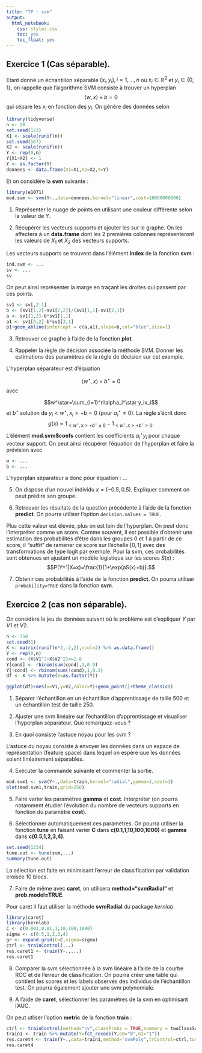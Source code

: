 ```yaml
---
title: "TP : svm"
output:
  html_notebook: 
    css: styles.css
    toc: yes
    toc_float: yes
---
```


## Exercice 1 (Cas séparable).

Etant donné un échantillon séparable $(x_i,y_i),i=1,\dots,n$ où $x_i\in\mathbb R^2$ et $y_i\in\{0,1\}$, on rappelle que l'algorithme SVM consiste à trouver un hyperplan 
$$\langle w,x\rangle+b=0$$ 
qui sépare les $x_i$ en fonction des $y_i$. On génère des données selon

```r
library(tidyverse)
n <- 20
set.seed(123)
X1 <- scale(runif(n))
set.seed(567)
X2 <- scale(runif(n))
Y <- rep(0,n)
Y[X1>X2] <- 1
Y <- as.factor(Y)
donnees <- data.frame(X1=X1,X2=X2,Y=Y)
```

Et on considère la **svm** suivante :

```r
library(e1071)
mod.svm <- svm(Y~.,data=donnees,kernel="linear",cost=10000000000)
```

1. Représenter le nuage de points en utilisant une couleur différente selon la valeur de $Y$. 



2. Récupérer les vecteurs supports et ajouter les sur le graphe. On les affectera à un **data.frame** dont les 2 premières colonnes représenteront les valeurs de $X_1$ et $X_2$ des vecteurs supports.


Les vecteurs supports se trouvent dans l'élément **index** de la fonction **svm** :
```r
ind.svm <- ...
sv <- ...
sv
```


On peut ainsi représenter la marge en traçant les droites qui passent par ces points.

```r
sv1 <- sv[,2:1]
b <- (sv1[1,2]-sv1[2,2])/(sv1[1,1]-sv1[2,1])
a <- sv1[1,2]-b*sv1[1,1]
a1 <- sv1[3,2]-b*sv1[3,1]
p1+geom_abline(intercept = c(a,a1),slope=b,col="blue",size=1)
```

3. Retrouver ce graphe à l'aide de la fonction **plot**.



4. Rappeler la règle de décision associée la méthode SVM. Donner les estimations des paramètres de la règle de décision sur cet exemple.

L'hyperplan séparateur est d'équation

$$\langle w^\star,x\rangle+b^\star=0$$
avec

$$w^\star=\sum_{i=1}^n\alpha_i^\star y_ix_i$$
et $b^\star$ solution de $y_i<w^\star,x_i>+b=0$ (pour $\alpha_i^\star\neq 0$). La règle s'écrit donc
$$g(x)=1_{<w^\star,x>+b^\star\leq 0}-1_{<w^\star,x>+b^\star> 0}.$$
L'élément **mod.svm$coefs** contient les coefficients $\alpha_i^\star y_i$ pour chaque vecteur support. On peut ainsi récupérer l'équation de l'hyperplan et faire la prévision avec
```r
w <- ...
b <- ...
```
L'hyperplan séparateur a donc pour équation : ...


5. On dispose d'un nouvel individu $x=(-0.5,0.5)$. Expliquer comment on peut prédire son groupe.


6. Retrouver les résultats de la question précédente à l'aide de la fonction **predict**. On pourra utiliser l'option `decision.values = TRUE`.


Plus cette valeur est élevée, plus on est loin de l'hyperplan. On peut donc l'interpréter comme un score. Comme souvent, il est possible d'obtenir une estimation des probabilités d'être dans les groupes 0 et 1 à partir de ce score, il "suffit" de ramener ce score sur l'échelle $[0,1]$ avec des transformations de type logit par exemple. Pour la svm, ces probabilités sont obtenues en ajustant un modèle logistique sur les scores $S(x)$ :
$$P(Y=1|X=x)=\frac{1}{1+\exp(aS(x)+b)}.$$

7. Obtenir ces probabilités à l'aide de la fonction **predict**. On pourra utiliser `probability=TRUE` dans la fonction **svm**.





## Exercice 2 (cas non séparable).

On considère le jeu de données suivant où le problème est d'expliquer $Y$ par $V1$ et $V2$.

```r
n <- 750
set.seed(1)
X <- matrix(runif(n*2,-2,2),ncol=2) %>% as.data.frame()
Y <- rep(0,n)
cond <- (X$V1^2+X$V2^2)<=2.8
Y[cond] <- rbinom(sum(cond),1,0.9)
Y[!cond] <- rbinom(sum(!cond),1,0.1)
df <- X %>% mutate(Y=as.factor(Y))
```


```r
ggplot(df)+aes(x=V1,y=V2,color=Y)+geom_point()+theme_classic()
```




1. Séparer l'échantillon en un échantillon d'apprentissage de taille 500 et un échantillon test de taille 250.



2. Ajuster une svm linéaire sur l'échantillon d'apprentissage et visualiser l'hyperplan séparateur. Que remarquez-vous ?


3. En quoi consiste l'astuce noyau pour les svm ?

L'astuce du noyau consiste à envoyer les données dans un espace de représentation (feature space) dans lequel on espère que les données soient linéairement séparables.

4. Exécuter la commande suivante et commenter la sortie.

```r
mod.svm1 <- svm(Y~.,data=train,kernel="radial",gamma=1,cost=1)
plot(mod.svm1,train,grid=250)
```


5. Faire varier les paramètres **gamma** et **cost**. Interpréter (on pourra notamment étudier l'évolution du nombre de vecteurs supports en fonction du paramètre **cost**).


6. Sélectionner automatiquement ces paramètres. On pourra utiliser la fonction **tune** en faisant varier **C** dans **c(0.1,1,10,100,1000)** et **gamma** dans **c(0.5,1,2,3,4)**.

```r
set.seed(1234)
tune.out <- tune(svm,...)
summary(tune.out)
```

La sélection est faite en minimisant l'erreur de classification par validation croisée 10 blocs.

7. Faire de même avec **caret**, on utilisera **method="svmRadial"** et **prob.model=TRUE**.

Pour caret il faut utiliser la méthode **svmRadial** du package *kernlab*.
```r
library(caret)
library(kernlab)
C <- c(0.001,0.01,1,10,100,1000)
sigma <- c(0.5,1,2,3,4)
gr <- expand.grid(C=C,sigma=sigma)
ctrl <- trainControl(...)
res.caret1 <- train(Y~.,...)
res.caret1
```


8. Comparer la svm sélectionnée à la svm linéaire à l'aide de la courbe ROC et de l'erreur de classification. On pourra créer une table qui contient les scores et les labels observés des individus de l'échantillon test. On pourra également ajouter une svm polynomiale.



9. A l'aide de **caret**, sélectionner les paramètres de la svm en optimisant l'AUC.

On peut utliser l'option **metric** de la fonction **train** :


```r
ctrl <- trainControl(method="cv",classProbs = TRUE,summary = twoClassSummary)
train1 <- train %>% mutate(Y=fct_recode(Y,G0="0",G1="1"))
res.caret4 <- train(Y~.,data=train1,method="svmPoly",trControl=ctrl,tuneGrid=gr,prob.model=TRUE,metric="ROC")
res.caret4
```



